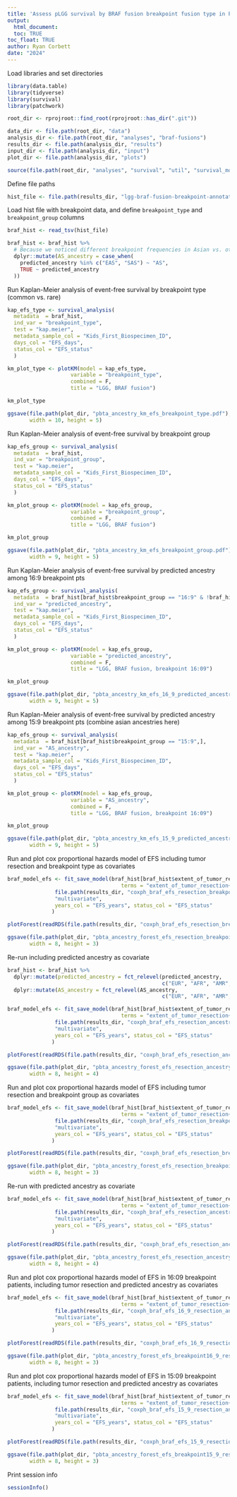 ```yaml
---
title: 'Assess pLGG survival by BRAF fusion breakpoint fusion type in PBTA ancestry cohort'
output: 
  html_document:
  toc: TRUE
toc_float: TRUE
author: Ryan Corbett
date: "2024"
---
```

  
Load libraries and set directories
  
```r
library(data.table)
library(tidyverse)
library(survival)
library(patchwork)

root_dir <- rprojroot::find_root(rprojroot::has_dir(".git"))

data_dir <- file.path(root_dir, "data")
analysis_dir <- file.path(root_dir, "analyses", "braf-fusions")
results_dir <- file.path(analysis_dir, "results")
input_dir <- file.path(analysis_dir, "input")
plot_dir <- file.path(analysis_dir, "plots")

source(file.path(root_dir, "analyses", "survival", "util", "survival_models.R"))
```

Define file paths

```r

hist_file <- file.path(results_dir, "lgg-braf-fusion-breakpoint-annotation.tsv")

```

Load hist file with breakpoint data, and define `breakpoint_type` and `breakpoint_group` columns

```r
braf_hist <- read_tsv(hist_file)

braf_hist <- braf_hist %>%
  # Because we noticed different breakpoint frequencies in Asian vs. other ancestries, we will define a column that merges asian ancestries and retain other predicted ancestries
  dplyr::mutate(AS_ancestry = case_when(
    predicted_ancestry %in% c("EAS", "SAS") ~ "AS",
    TRUE ~ predicted_ancestry
  )) 
```

Run Kaplan-Meier analysis of event-free survival by breakpoint type (common vs. rare)

```r
kap_efs_type <- survival_analysis(
  metadata  = braf_hist,
  ind_var = "breakpoint_type",
  test = "kap.meier",
  metadata_sample_col = "Kids_First_Biospecimen_ID",
  days_col = "EFS_days",
  status_col = "EFS_status"
  )

km_plot_type <- plotKM(model = kap_efs_type,
                    variable = "breakpoint_type",
                    combined = F,
                    title = "LGG, BRAF fusion")

km_plot_type

ggsave(file.path(plot_dir, "pbta_ancestry_km_efs_breakpoint_type.pdf"),
       width = 10, height = 5)
```

Run Kaplan-Meier analysis of event-free survival by breakpoint group

```r
kap_efs_group <- survival_analysis(
  metadata  = braf_hist,
  ind_var = "breakpoint_group",
  test = "kap.meier",
  metadata_sample_col = "Kids_First_Biospecimen_ID", 
  days_col = "EFS_days",
  status_col = "EFS_status"
  )

km_plot_group <- plotKM(model = kap_efs_group,
                    variable = "breakpoint_group",
                    combined = F, 
                    title = "LGG, BRAF fusion")

km_plot_group

ggsave(file.path(plot_dir, "pbta_ancestry_km_efs_breakpoint_group.pdf"),
       width = 9, height = 5)
```

Run Kaplan-Meier analysis of event-free survival by predicted ancestry among 16:9 breakpoint pts

```r
kap_efs_group <- survival_analysis(
  metadata  = braf_hist[braf_hist$breakpoint_group == "16:9" & !braf_hist$predicted_ancestry %in% c("EAS", "SAS"),],
  ind_var = "predicted_ancestry",
  test = "kap.meier",
  metadata_sample_col = "Kids_First_Biospecimen_ID", 
  days_col = "EFS_days",
  status_col = "EFS_status"
  )

km_plot_group <- plotKM(model = kap_efs_group,
                    variable = "predicted_ancestry",
                    combined = F, 
                    title = "LGG, BRAF fusion, breakpoint 16:09")

km_plot_group

ggsave(file.path(plot_dir, "pbta_ancestry_km_efs_16_9_predicted_ancestry.pdf"),
       width = 9, height = 5)
```

Run Kaplan-Meier analysis of event-free survival by predicted ancestry among 15:9 breakpoint pts (combine asian ancestries here)

```r
kap_efs_group <- survival_analysis(
  metadata  = braf_hist[braf_hist$breakpoint_group == "15:9",],
  ind_var = "AS_ancestry",
  test = "kap.meier",
  metadata_sample_col = "Kids_First_Biospecimen_ID", 
  days_col = "EFS_days",
  status_col = "EFS_status"
  )

km_plot_group <- plotKM(model = kap_efs_group,
                    variable = "AS_ancestry",
                    combined = F, 
                    title = "LGG, BRAF fusion, breakpoint 16:09")

km_plot_group

ggsave(file.path(plot_dir, "pbta_ancestry_km_efs_15_9_predicted_ancestry.pdf"),
       width = 9, height = 5)

```

Run and plot cox proportional hazards model of EFS including tumor resection and breakpoint type as covariates

```r
braf_model_efs <- fit_save_model(braf_hist[braf_hist$extent_of_tumor_resection != "Not Reported",],
                                    terms = "extent_of_tumor_resection+breakpoint_type",
               file.path(results_dir, "coxph_braf_efs_resection_breakpoint_type.RDS"),
               "multivariate",
               years_col = "EFS_years", status_col = "EFS_status"
              )

plotForest(readRDS(file.path(results_dir, "coxph_braf_efs_resection_breakpoint_type.RDS")))

ggsave(file.path(plot_dir, "pbta_ancestry_forest_efs_resection_breakpoint_type.pdf"),
       width = 8, height = 3)
```

Re-run including predicted ancestry as covariate

```r
braf_hist <- braf_hist %>%
  dplyr::mutate(predicted_ancestry = fct_relevel(predicted_ancestry,
                                                 c("EUR", "AFR", "AMR", "EAS", "SAS"))) %>%
  dplyr::mutate(AS_ancestry = fct_relevel(AS_ancestry,
                                                 c("EUR", "AFR", "AMR", "AS")))

braf_model_efs <- fit_save_model(braf_hist[braf_hist$extent_of_tumor_resection != "Not Reported",],
                                    terms = "extent_of_tumor_resection+predicted_ancestry+breakpoint_type",
               file.path(results_dir, "coxph_braf_efs_resection_ancestry_breakpoint_type.RDS"),
               "multivariate",
               years_col = "EFS_years", status_col = "EFS_status"
              )

plotForest(readRDS(file.path(results_dir, "coxph_braf_efs_resection_ancestry_breakpoint_type.RDS")))

ggsave(file.path(plot_dir, "pbta_ancestry_forest_efs_resection_ancestry_breakpoint_type.pdf"),
       width = 8, height = 4)

```

Run and plot cox proportional hazards model of EFS including tumor resection and breakpoint group as covariates

```r
braf_model_efs <- fit_save_model(braf_hist[braf_hist$extent_of_tumor_resection != "Not Reported",],
                                    terms = "extent_of_tumor_resection+breakpoint_group",
               file.path(results_dir, "coxph_braf_efs_resection_breakpoint_group.RDS"),
               "multivariate",
               years_col = "EFS_years", status_col = "EFS_status"
              )

plotForest(readRDS(file.path(results_dir, "coxph_braf_efs_resection_breakpoint_group.RDS")))

ggsave(file.path(plot_dir, "pbta_ancestry_forest_efs_resection_breakpoint_group.pdf"),
       width = 8, height = 3)

```

Re-run with predicted ancestry as covariate

```r
braf_model_efs <- fit_save_model(braf_hist[braf_hist$extent_of_tumor_resection != "Not Reported",],
                                    terms = "extent_of_tumor_resection+predicted_ancestry+breakpoint_group",
               file.path(results_dir, "coxph_braf_efs_resection_ancestry_breakpoint_group.RDS"),
               "multivariate",
               years_col = "EFS_years", status_col = "EFS_status"
              )

plotForest(readRDS(file.path(results_dir, "coxph_braf_efs_resection_ancestry_breakpoint_group.RDS")))

ggsave(file.path(plot_dir, "pbta_ancestry_forest_efs_resection_ancestry_breakpoint_group.pdf"),
       width = 8, height = 4)

```

Run and plot cox proportional hazards model of EFS in 16:09 breakpoint patients, including tumor resection and predicted ancestry as covariates

```r
braf_model_efs <- fit_save_model(braf_hist[braf_hist$extent_of_tumor_resection != "Not Reported" & braf_hist$breakpoint_group == "16:9",],
                                    terms = "extent_of_tumor_resection+predicted_ancestry",
               file.path(results_dir, "coxph_braf_efs_16_9_resection_ancestry_breakpoint.RDS"),
               "multivariate",
               years_col = "EFS_years", status_col = "EFS_status"
              )

plotForest(readRDS(file.path(results_dir, "coxph_braf_efs_16_9_resection_ancestry_breakpoint.RDS")))

ggsave(file.path(plot_dir, "pbta_ancestry_forest_efs_breakpoint16_9_resection_ancestry.pdf"),
       width = 8, height = 3)

```

Run and plot cox proportional hazards model of EFS in 15:09 breakpoint patients, including tumor resection and predicted ancestry as covariates

```r
braf_model_efs <- fit_save_model(braf_hist[braf_hist$extent_of_tumor_resection != "Not Reported" & braf_hist$breakpoint_group == "15:9",],
                                    terms = "extent_of_tumor_resection+AS_ancestry",
               file.path(results_dir, "coxph_braf_efs_15_9_resection_ancestry_breakpoint.RDS"),
               "multivariate",
               years_col = "EFS_years", status_col = "EFS_status"
              )

plotForest(readRDS(file.path(results_dir, "coxph_braf_efs_15_9_resection_ancestry_breakpoint.RDS")))

ggsave(file.path(plot_dir, "pbta_ancestry_forest_efs_breakpoint15_9_resection_ancestry.pdf"),
       width = 8, height = 3)

```

Print session info

```r
sessionInfo()

```
